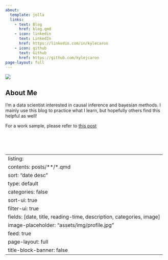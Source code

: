 ```yaml
---
about:
  template: jolla
  links:
    - text: Blog
      href: blog.qmd 
    - icon: linkedin
      text: LinkedIn
      href: https://linkedin.com/in/kylecaron
    - icon: github
      text: Github
      href: https://github.com/kylejcaron
page-layout: full
---
```





::: {.grid}

::: {.g-col-12 .g-col-md-6}
![](profile.png)
:::


::: {.g-col-6}
# About Me
I'm a data scientist interested in causal inference and bayesian methods. I mainly use this blog to practice what I learn, but hopefully others find this helpful as well! 


For a work sample, please refer to [this post](posts/censored_demand/2024-02-06-censored-demand.html)


:::

:::
</br>
</br>
</br>

---
listing:
  contents: posts/**/*.qmd
  sort: "date desc"
  type: default
  categories: false
  sort-ui: true
  filter-ui: true
  fields: [date, title, reading-time, description, categories, image]
  image-placeholder: "assets/img/profile.jpg"
  feed: true
page-layout: full
title-block-banner: false
---
